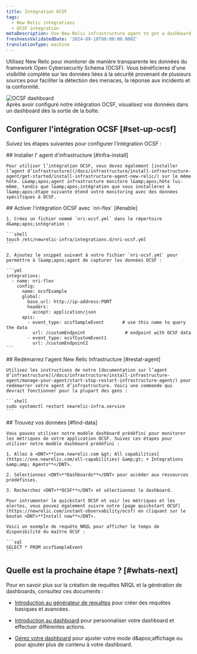 ```yaml
---
title: Intégration OCSF
tags:
  - New Relic integrations
  - OCSF integration
metaDescription: Use New Relic infrastructure agent to get a dashboard with metrics from your OCSF format data.
freshnessValidatedDate: '2024-09-18T00:00:00.000Z'
translationType: machine
---
```


Utilisez New Relic pour monitorer de manière transparente les données du framework Open Cybersecurity Schema (OCSF). Vous bénéficierez d&apos;une visibilité complète sur les données liées à la sécurité provenant de plusieurs sources pour faciliter la détection des menaces, la réponse aux incidents et la conformité.

<img title="OCSF dashboard" alt="OCSF dashboard" src="/images/infrastructure_screenshot-full_ocsf-dashboard.webp" />

<figcaption>
  Après avoir configuré notre intégration OCSF, visualisez vos données dans un dashboard dès la sortie de la boîte.
</figcaption>

## Configurer l&apos;intégration OCSF [#set-up-ocsf]

Suivez les étapes suivantes pour configurer l’intégration OCSF :

<Steps>
  <Step>
    ## Installer l&apos; agent d&apos;infrastructure [#infra-install]

    Pour utiliser l’intégration OCSF, vous devez également [installer l’agent d’infrastructure](/docs/infrastructure/install-infrastructure-agent/get-started/install-infrastructure-agent-new-relic/) sur le même hôte. L&amp;apos;agent infrastructure monitore l&amp;apos;hôte lui-même, tandis que l&amp;apos;intégration que vous installerez à l&amp;apos;étape suivante étend votre monitoring avec des données spécifiques à OCSF.
  </Step>

  <Step>
    ## Activer l&apos;intégration OCSF avec `nri-flex` [#enable]

    1. Créez un fichier nommé `nri-ocsf.yml` dans le répertoire d&amp;apos;intégration :

    ```shell
    touch /etc/newrelic-infra/integrations.d/nri-ocsf.yml
    ```

    2. Ajoutez le snippet suivant à votre fichier `nri-ocsf.yml` pour permettre à l&amp;apos;agent de capturer les données OCSF :

    ```yml
    integrations:
      - name: nri-flex
        config:
          name: ocsfExample
          global:
            base_url: http://ip-address:PORT
            headers:
              accept: application/json
          apis:
            - event_type: ocsfSampleEvent       # use this name to query the data
              url: /customEndpoint               # endpoint with OCSF data
            - event_type: ocsfCustomEvent1      
              url: /customEndpoint2
    ```
  </Step>

  <Step>
    ## Redémarrez l&apos;agent New Relic Infrastructure [#restat-agent]

    Utilisez les instructions de notre [documentation sur l’agent d’infrastructure](/docs/infrastructure/install-infrastructure-agent/manage-your-agent/start-stop-restart-infrastructure-agent/) pour redémarrer votre agent d’infrastructure. Voici une commande qui devrait fonctionner pour la plupart des gens :

    ```shell
    sudo systemctl restart newrelic-infra.service
    ```
  </Step>

  <Step>
    ## Trouvez vos données [#find-data]

    Vous pouvez utiliser notre modèle dashboard prédéfini pour monitorer les métriques de votre application OCSF. Suivez ces étapes pour utiliser notre modèle dashboard prédéfini :

    1. Allez à <DNT>**[one.newrelic.com &gt; All capabilities](https://one.newrelic.com/all-capabilities) &amp;gt; + Integrations &amp;amp; Agents**</DNT>.

    2. Sélectionnez <DNT>**Dashboards**</DNT> pour accéder aux ressources prédéfinies.

    3. Recherchez <DNT>**OCSF**</DNT> et sélectionnez le dashboard.

    Pour intrumenter le quickstart OCSF et voir les métriques et les alertes, vous pouvez également suivre notre [page quickstart OCSF](https://newrelic.com/instant-observability/ocsf) en cliquant sur le bouton <DNT>**Install now**</DNT>.

    Voici un exemple de requête NRQL pour afficher le temps de disponibilité du maître OCSF :

    ```sql
    SELECT * FROM ocsfSampleEvent
    ```
  </Step>
</Steps>

## Quelle est la prochaine étape ? [#whats-next]

Pour en savoir plus sur la création de requêtes NRQL et la génération de dashboards, consultez ces documents :

* [Introduction au générateur de requêtes](/docs/query-your-data/explore-query-data/query-builder/introduction-query-builder) pour créer des requêtes basiques et avancées.

* [Introduction au dashboard](/docs/query-your-data/explore-query-data/dashboards/introduction-dashboards) pour personnaliser votre dashboard et effectuer différentes actions.

* [Gérez votre dashboard](/docs/query-your-data/explore-query-data/dashboards/manage-your-dashboard) pour ajuster votre <InlinePopover type="dashboards" />mode d&amp;apos;affichage ou pour ajouter plus de contenu à votre dashboard.